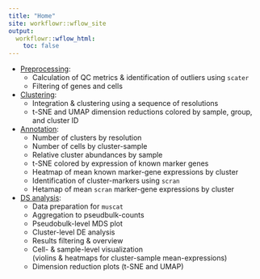 ```yaml
---
title: "Home"
site: workflowr::wflow_site
output:
  workflowr::wflow_html:
    toc: false
---
```


- [Preprocessing](0-preprocessing.html):
    - Calculation of QC metrics & identification of outliers using `scater`
    - Filtering of genes and cells
    
- [Clustering](1-clustering.html):
    - Integration & clustering using a sequence of resolutions
    - t-SNE and UMAP dimension reductions colored by sample, group, and cluster ID
    
- [Annotation](2-annotation.html):
    - Number of clusters by resolution
    - Number of cells by cluster-sample
    - Relative cluster abundances by sample
    - t-SNE colored by expression of known marker genes
    - Heatmap of mean known marker-gene expressions by cluster
    - Identification of cluster-markers using `scran`
    - Hetamap of mean `scran` marker-gene expressions by cluster

- [DS analysis](3-differential.html):
    - Data preparation for `muscat`
    - Aggregation to pseudbulk-counts
    - Pseudobulk-level MDS plot
    - Cluster-level DE analysis
    - Results filtering & overview
    - Cell- & sample-level visualization  
    (violins & heatmaps for cluster-sample mean-expressions)
    - Dimension reduction plots (t-SNE and UMAP)